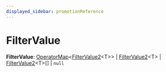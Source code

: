 ```yaml
---
displayed_sidebar: promotionReference
---
```



# FilterValue

 **FilterValue**: [OperatorMap](promotion.OperatorMap.mdx)&#60;[FilterValue2](promotion.FilterValue2.mdx)&#60;T&#62;&#62; \| [FilterValue2](promotion.FilterValue2.mdx)&#60;T&#62; \| [FilterValue2](promotion.FilterValue2.mdx)&#60;T&#62;[] \| `null`
